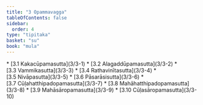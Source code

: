 ```yaml
---
title: "3 Opammavagga"
tableOfContents: false
sidebar:
  order: 4
type: "tipitaka"
basket: "su"
book: "mula"
---
```



<DynamicBreadcrumb />



<TableOfContents book="mula" section="3">
* [3.1 Kakacūpamasutta](3/3-1)
* [3.2 Alagaddūpamasutta](3/3-2)
* [3.3 Vammikasutta](3/3-3)
* [3.4 Rathavinītasutta](3/3-4)
* [3.5 Nivāpasutta](3/3-5)
* [3.6 Pāsarāsisutta](3/3-6)
* [3.7 Cūḷahatthipadopamasutta](3/3-7)
* [3.8 Mahāhatthipadopamasutta](3/3-8)
* [3.9 Mahāsāropamasutta](3/3-9)
* [3.10 Cūḷasāropamasutta](3/3-10)
</TableOfContents>